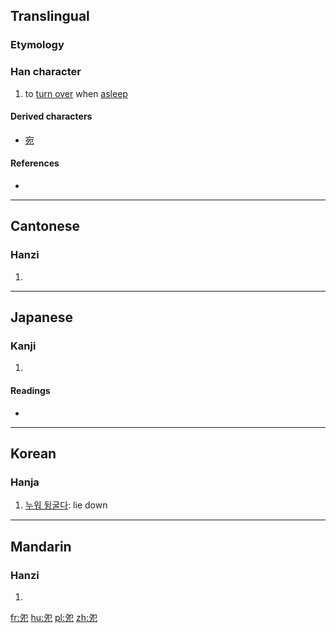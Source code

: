 ==Translingual==

===Etymology===
{{Han compound|夕|卩|ls=ic}}

===Han character===
{{Han char|rn=36|rad=夕|as=02|sn=5|four=2721<sub>2</sub>|canj=弓戈尸山 (NISU)|ids=⿰[[夕]][[㔾]]}}

# to [[turn over]] when [[asleep]]

====Derived characters====
* [[宛]]

====References====
* {{Han ref|kx=0246.040|dkj=05752|dj=0489.020|hdz=20861.050|uh=5917|ud=22807|bh=C970|bd=51568}}

----

==Cantonese==

===Hanzi===
{{yue-hanzi|jyut=[[jyun2]], [[jyun3]]|y=yun2, yun3}}

# {{defn|lang=yue|sort=夕02}}

----

==Japanese==

===Kanji===
{{ja-kanji|grade=|rs=夕02}}

# {{defn|lang=ja|sort=夕02}}

====Readings====
* {{ja-readings|on=[[えん]] (en), [[おん]] (on)|kun=[[ころがりうす]] (korogariusu)}}

----

==Korean==

===Hanja===
{{ko-hanja|hangeul=원|eumhun=|rv=won|mr=wŏn|y=wen}}

# [[누워 뒹굴다]]: lie down

----

==Mandarin==

===Hanzi===
{{cmn-hanzi|pin=[[yuàn]] ([[yuan4]])|wg=yüan<sup>4</sup>}}

# {{defn|lang=cmn|sort=夕02}}

[[fr:夗]]
[[hu:夗]]
[[pl:夗]]
[[zh:夗]]